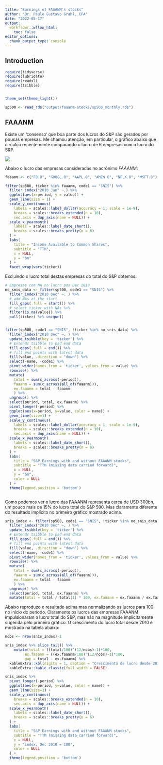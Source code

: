 ```yaml
---
title: "Earnings of FAAANM's stocks"
author: "Dr. Paulo Gustavo Grahl, CFA"
date: "2022-05-17"
output: 
  workflowr::wflow_html:
    toc: false
editor_options:
  chunk_output_type: console
---
```


## Introduction

```r
require(tidyverse)
require(lubridate)
require(readxl)
require(tsibble)


theme_set(theme_light())

sp500 <- read_rds("output/faaanm-stocks/sp500_monthly.rds")

```

## FAAANM
Existe um 'consenso' que boa parte dos lucros do S&P são gerados por poucas empresas. Me chamou atenção, em particular, o gráfico abaixo que circulou recentemente comparando o lucro de 6 empresas com o lucro do S&P. 

![](assets/Screen_Capture_-_May_17__5_42_PM.png)

Abaixo o lucro das empresas consideradas no acrônimo *FAAANM*:

```r
faaanm <- c("FB.O", "GOOGL.O", "AAPL.O", "AMZN.O", "NFLX.O", "MSFT.O")

filter(sp500, ticker %in% faaanm, code1 == "SNIS") %>% 
  filter_index("2010 Jan" ~.) %>% 
  ggplot(aes(x=period, y = value)) + 
  geom_line(size = 1) +
  scale_y_continuous(
    labels = scales::label_dollar(accuracy = 1, scale = 1e-9),
    breaks = scales::breaks_extended(n = 10),
    sec.axis = dup_axis(name = NULL)) +
  scale_x_yearmonth(
    labels = scales::label_date_short(),
    breaks = scales::breaks_pretty(n = 6)
  ) + 
  labs(
    title = "Income Available to Common Shares",
    subtitle = "TTM",
    x = NULL,
    y = "bn"
  ) +
  facet_wrap(vars(ticker))

```


Excluindo o lucro total destas empresas do total do S&P obtemos:
```r
# Empresas com NA no lucro pos Dec 2010
no_snis_data <- filter(sp500, code1 == "SNIS") %>% 
  filter_index("2010 Dec" ~. ) %>%
  # add NAs at the start
  fill_gaps(.full = start()) %>% 
  # select ticker with NAs %>% 
  filter(is.na(value)) %>% 
  pull(ticker) %>% unique()


filter(sp500, code1 == "SNIS", !ticker %in% no_snis_data) %>% 
  filter_index("2010 Dec" ~. ) %>% 
  update_tsibble(key = 'ticker') %>% 
  # Extends tsibble to pad end data
  fill_gaps(.full = end()) %>% 
  # fill end points with latest data 
  fill(value, .direction = "down") %>% 
  select(-name, -code1) %>% 
  pivot_wider(names_from = 'ticker', values_from = value) %>% 
  rowwise() %>% 
  mutate(
    total = sum(c_across(-period)),
    faaanm = sum(c_across(all_of(faaanm))),
    ex.faaanm = total - faaanm
    ) %>% 
  ungroup() %>% 
  select(period, total, ex.faaanm) %>% 
  pivot_longer(-period) %>% 
  ggplot(aes(x=period, y=value, color = name)) + 
  geom_line(size=1) +
  scale_y_continuous(
    labels = scales::label_dollar(accuracy = 1, scale = 1e-9),
    breaks = scales::breaks_extended(n = 10),
    sec.axis = dup_axis(name = NULL)) +
  scale_x_yearmonth(
    labels = scales::label_date_short(),
    breaks = scales::breaks_pretty(n = 6)
  ) + 
  labs(
    title = "S&P Earnings with and without FAAANM stocks",
    subtitle = "TTM (missing data carried forward)",
    x = NULL, 
    y = "bn", 
    color = NULL
  ) +
  theme(legend.position = 'bottom')
  
```

Como podemos ver o lucro das FAAANM representa cerca de USD 300bn, um pouco mais de 15% do lucro total do S&P 500. Mas claramente diferente do resultado implícito no primeiro gráfico mostrado acima.

```r
snis_index <- filter(sp500, code1 == "SNIS", !ticker %in% no_snis_data) %>% 
  filter_index("2010 Dec" ~. ) %>% 
  update_tsibble(key = 'ticker') %>% 
  # Extends tsibble to pad end data
  fill_gaps(.full = end()) %>% 
  # fill end points with latest data 
  fill(value, .direction = "down") %>% 
  select(-name, -code1) %>% 
  pivot_wider(names_from = 'ticker', values_from = value) %>% 
  rowwise() %>% 
  mutate(
    total = sum(c_across(-period)),
    faaanm = sum(c_across(all_of(faaanm))),
    ex.faaanm = total - faaanm
    ) %>% 
  ungroup() %>% 
  select(period, total, ex.faaanm) %>% 
  mutate(total = total / total[1] * 100, ex.faaanm = ex.faaanm / ex.faaanm[1] * 100)
```


Abaixo reproduzo o resultado acima mas normalizando os lucros para 100 no início do período. Claramente os lucros das empresas FAAANM impulsionaram o lucro total do S&P, mas não na magnitude implicitamente sugerida pelo primeiro gráfico. O crescimento do lucro total desde 2010 é mostrado na tabela abaixo:

```r
nobs <- nrow(snis_index)-1

snis_index %>% slice_tail() %>% 
    mutate(total = ((total/100)^(12/nobs)-1)*100,
         ex.faaanm = ((ex.faaanm/100)^(12/nobs)-1)*100,
         gap = total - ex.faaanm) %>% 
  kableExtra::kbl(digits = 1, caption = "Crescimento de lucro desde 2010 (anualizado)") %>% 
  kableExtra::kable_classic(full_width = FALSE)

```


```r
snis_index %>% 
  pivot_longer(-period) %>% 
  ggplot(aes(x=period, y=value, color = name)) + 
  geom_line(size=1) +
  scale_y_continuous(
    breaks = scales::breaks_extended(n = 10),
    sec.axis = dup_axis(name = NULL)) +
  scale_x_yearmonth(
    labels = scales::label_date_short(),
    breaks = scales::breaks_pretty(n = 6)
  ) + 
  labs(
    title = "S&P Earnings with and without FAAANM stocks",
    subtitle = "TTM (missing data carried forward)",
    x = NULL, 
    y = "index, Dec 2010 = 100", 
    color = NULL
  ) +
  theme(legend.position = 'bottom')


```

